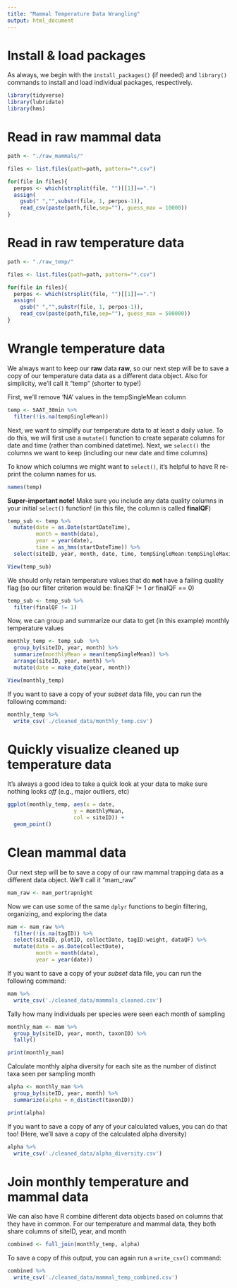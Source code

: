 ```yaml
---
title: "Mammal Temperature Data Wrangling"
output: html_document
---
```


# Install & load packages  
As always, we begin with the `install_packages()` (if needed) and `library()` commands to install and load individual packages, respectively.
```r
library(tidyverse)
library(lubridate)
library(hms)
```

# Read in raw **mammal** data
```r
path <- "./raw_mammals/"

files <- list.files(path=path, pattern="*.csv")

for(file in files){
  perpos <- which(strsplit(file, "")[[1]]==".")
  assign(
    gsub(" ","",substr(file, 1, perpos-1)),
    read_csv(paste(path,file,sep=""), guess_max = 10000))
}
```

# Read in raw **temperature** data
```r
path <- "./raw_temp/"

files <- list.files(path=path, pattern="*.csv")

for(file in files){
  perpos <- which(strsplit(file, "")[[1]]==".")
  assign(
    gsub(" ","",substr(file, 1, perpos-1)),
    read_csv(paste(path,file,sep=""), guess_max = 500000))
}
```

# Wrangle temperature data
We always want to keep our **raw** data **raw**, so our next step will be to save a copy of our temperature data data as a different data object. Also for simplicity, we'll call it "temp" (shorter to type!)

First, we'll remove 'NA' values in the tempSingleMean column
```r
temp <- SAAT_30min %>% 
  filter(!is.na(tempSingleMean))
```

Next, we want to simplify our temperature data to at least a daily value. To do this, we will first use a `mutate()` function to create separate columns for date and time (rather than combined datetime). Next, we `select()` the columns we want to keep (including our new date and time columns)

To know which columns we might want to `select()`, it's helpful to have R re-print the column names for us.
```r
names(temp)
```

**Super-important note!** Make sure you include any data quality columns in your initial `select()` function! (in this file, the column is called **finalQF**)
```r
temp_sub <- temp %>% 
  mutate(date = as.Date(startDateTime),
         month = month(date),
         year = year(date),
         time = as_hms(startDateTime)) %>% 
  select(siteID, year, month, date, time, tempSingleMean:tempSingleMaximum, finalQF)

View(temp_sub)
```

We should only retain temperature values that do **not** have a failing quality flag (so our filter criterion would be: finalQF != 1 *or* finalQF == 0)
```r
temp_sub <- temp_sub %>% 
  filter(finalQF != 1)
```

Now, we can group and summarize our data to get (in this example) monthly temperature values
```r
monthly_temp <- temp_sub  %>% 
  group_by(siteID, year, month) %>% 
  summarize(monthlyMean = mean(tempSingleMean)) %>% 
  arrange(siteID, year, month) %>% 
  mutate(date = make_date(year, month))

View(monthly_temp)
```

If you want to save a copy of your *subset* data file, you can run the following command:
```r
monthly_temp %>% 
  write_csv('./cleaned_data/monthly_temp.csv')
```

# Quickly visualize cleaned up temperature data
It's always a good idea to take a quick look at your data to make sure nothing looks *off* (e.g., major outliers, etc)
```r
ggplot(monthly_temp, aes(x = date,
                     y = monthlyMean, 
                     col = siteID)) +
  geom_point()
```

# Clean mammal data
Our next step will be to save a copy of our raw mammal trapping data as a different data object. We'll call it "mam_raw"
```r
mam_raw <- mam_pertrapnight
```

Now we can use some of the same `dplyr` functions to begin filtering, organizing, and exploring the data
```r
mam <- mam_raw %>% 
  filter(!is.na(tagID)) %>% 
  select(siteID, plotID, collectDate, tagID:weight, dataQF) %>% 
  mutate(date = as.Date(collectDate),
         month = month(date),
         year = year(date))
```

If you want to save a copy of your *subset* data file, you can run the following command:
```r
mam %>% 
  write_csv('./cleaned_data/mammals_cleaned.csv')
```

Tally how many individuals per species were seen each month of sampling
```r
monthly_mam <- mam %>% 
  group_by(siteID, year, month, taxonID) %>% 
  tally()

print(monthly_mam)
```

Calculate monthly alpha diversity for each site as the number of distinct taxa seen per sampling month
```r
alpha <- monthly_mam %>% 
  group_by(siteID, year, month) %>% 
  summarize(alpha = n_distinct(taxonID))

print(alpha)
```
If you want to save a copy of any of your calculated values, you can do that too! (Here, we'll save a copy of the calculated alpha diversity)
```r
alpha %>% 
  write_csv('./cleaned_data/alpha_diversity.csv')
```


# Join monthly temperature and mammal data
We can also have R combine different data objects based on columns that they have in common. For our temperature and mammal data, they both share columns of siteID, year, and month 
```r
combined <- full_join(monthly_temp, alpha)
```

To save a copy of *this* output, you can again run a `write_csv()` command:
```r
combined %>% 
  write_csv('./cleaned_data/mammal_temp_combined.csv')
```